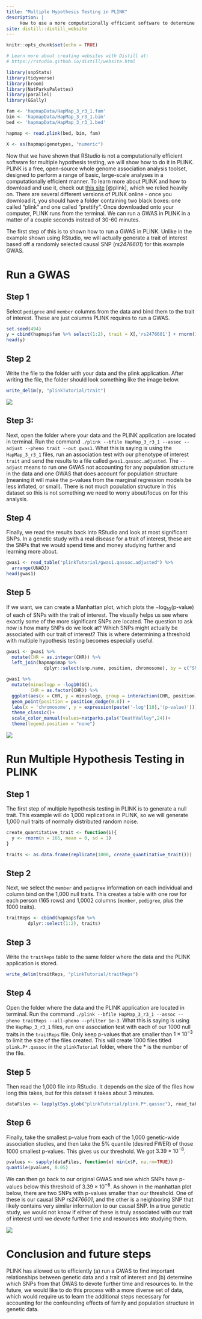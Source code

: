 ```yaml
---
title: "Multiple Hypothesis Testing in PLINK"
description: |
     How to use a more computationally efficient software to determine a threshold.
site: distill::distill_website
---
```


```r
knitr::opts_chunk$set(echo = TRUE)

# Learn more about creating websites with Distill at:
# https://rstudio.github.io/distill/website.html
```

```r
library(snpStats)
library(tidyverse)
library(broom)
library(NatParksPalettes)
library(parallel)
library(GGally)   

fam <- 'hapmapData/HapMap_3_r3_1.fam'
bim <- 'hapmapData/HapMap_3_r3_1.bim'
bed <- 'hapmapData/HapMap_3_r3_1.bed'

hapmap <- read.plink(bed, bim, fam)

X <- as(hapmap$genotypes, "numeric")
```

Now that we have shown that RStudio is not a computationally efficient software for multiple hypothesis testing, we will show how to do it in PLINK. PLINK is a free, open-source whole genome association analysis toolset, designed to perform a range of basic, large-scale analyses in a computationally efficient manner. To learn more about PLINK and how to download and use it, check out [this site](https://zzz.bwh.harvard.edu/plink/) [@plink], which we relied heavily on. There are several different versions of PLINK online - once you download it, you should have a folder containing two black boxes: one called "plink" and one called "prettify". Once downloaded onto your computer, PLINK runs from the terminal. We can run a GWAS in PLINK in a matter of a couple seconds instead of 30-60 minutes. 

The first step of this is to shown how to run a GWAS in PLINK. Unlike in the example shown using RStudio, we will actually generate a trait of interest based off a randomly selected causal SNP (*rs2476601*) for this example GWAS.

# Run a GWAS 

## Step 1

Select `pedigree` and `member` columns from the data and bind them to the trait of interest. These are just columns PLINK requires to run a GWAS.

```r
set.seed(494)
y = cbind(hapmap$fam %>% select(1:2), trait = X[,'rs2476601'] + rnorm(165, 0, 1))
head(y)
```

## Step 2 

Write the file to the folder with your data and the plink application. After writing the file, the folder should look something like the image below.

```r
write_delim(y, "plinkTutorial/trait")
```

![](images/folder1.png)

## Step 3: 

Next, open the folder where your data and the PLINK application are located in terminal. Run the command `./plink --bfile HapMap_3_r3_1 --assoc --adjust --pheno trait --out gwas1`. What this is saying is using the `HapMap_3_r3_1` files, run an association test with our phenotype of interest `trait` and send the results to a file called `gwas1.qassoc.adjusted`. The `--adjust` means to run one GWAS not accounting for any population structure in the data and one GWAS that does account for population structure (meaning it will make the p-values from the marginal regression models be less inflated, or small). There is not much population structure in this dataset so this is not something we need to worry about/focus on for this analysis.

## Step 4

Finally, we read the results back into RStudio and look at most significant SNPs. In a genetic study with a real disease for a trait of interest, these are the SNPs that we would spend time and money studying further and learning more about.

```r
gwas1 <- read_table("plinkTutorial/gwas1.qassoc.adjusted") %>%
  arrange(UNADJ)
head(gwas1)
```

## Step 5

If we want, we can create a Manhattan plot, which plots the $-\text{log}_{10}(\text{p-value})$ of each of SNPs with the trait of interest. The visually helps us see where exactly some of the more significant SNPs are located. The question to ask now is how many SNPs do we look at? Which SNPs might actually be associated with our trait of interest? This is where determining a threshold with multiple hypothesis testing becomes especially useful.

```r
gwas1 <- gwas1 %>%
  mutate(CHR = as.integer(CHR)) %>%
  left_join(hapmap$map %>%
              dplyr::select(snp.name, position, chromosome), by = c("SNP" = "snp.name", "CHR" = "chromosome"))

gwas1 %>%
  mutate(minuslogp = -log10(GC),
         CHR = as.factor(CHR)) %>%
  ggplot(aes(x = CHR, y = minuslogp, group = interaction(CHR, position), color = CHR)) + 
  geom_point(position = position_dodge(0.8)) + 
  labs(x = 'chromosome', y = expression(paste('-log'[10],'(p-value)')))+
  theme_classic()+
  scale_color_manual(values=natparks.pals("DeathValley",24))+
  theme(legend.position = "none")
```

![](images/plinkgwas.png)

# Run Multiple Hypothesis Testing in PLINK

## Step 1

The first step of multiple hypothesis testing in PLINK is to generate a null trait. This example will do 1,000 replications in PLINK, so we will generate 1,000 null traits of normally distributed random noise.

```r
create_quantitative_trait <- function(i){
  y <- rnorm(n = 165, mean = 0, sd = 1)
}

traits <- as.data.frame(replicate(1000, create_quantitative_trait()))
```

## Step 2

Next, we select the `member` and `pedigree` information on each individual and column bind on the 1,000 null traits. This creates a table with one row for each person (165 rows) and 1,0002 columns (`member`, `pedigree`, plus the 1000 traits).

```r
traitReps <- cbind(hapmap$fam %>%
        dplyr::select(1:2), traits)
```

## Step 3

Write the `traitReps` table to the same folder where the data and the PLINK application is stored.

```r
write_delim(traitReps, "plinkTutorial/traitReps")
```

## Step 4 

Open the folder where the data and the PLINK application are located in terminal. Run the command `./plink --bfile HapMap_3_r3_1 --assoc --pheno traitReps --all-pheno --pfilter 1e-3`. What this is saying is using the `HapMap_3_r3_1` files, run one association test with each of our 1000 null traits in the `traitReps` file. Only keep p-values that are smaller than $1 \times 10^{-3}$ to limit the size of the files created. This will create 1000 files titled `plink.P*.qassoc` in the `plinkTutorial` folder, where the * is the number of the file.

## Step 5

Then read the 1,000 file into RStudio. It depends on the size of the files how long this takes, but for this dataset it takes about 3 minutes.

```r
dataFiles <- lapply(Sys.glob("plinkTutorial/plink.P*.qassoc"), read_table)
```

## Step 6

Finally, take the smallest p-value from each of the 1,000 genetic-wide association studies, and then take the 5% quantile (desired FWER) of those 1000 smallest p-values. This gives us our threshold. We got $3.39 \times 10^{-8}$.

```r
pvalues <- sapply(dataFiles, function(x) min(x$P, na.rm=TRUE))
quantile(pvalues, 0.05)
```

We can then go back to our original GWAS and see which SNPs have p-values below this threshold of $3.39 \times 10^{-8}$. As shown in the manhattan plot below, there are two SNPs with p-values smaller than our threshold. One of these is our causal SNP *rs2476601*, and the other is a neighboring SNP that likely contains very similar information to our causal SNP. In a true genetic study, we would not know if either of these is truly associated with our trait of interest until we devote further time and resources into studying them. 

![](images/intro.png)

# Conclusion and future steps

PLINK has allowed us to efficiently (a) run a GWAS to find important relationships between genetic data and a trait of interest and (b) determine which SNPs from that GWAS to devote further time and resources to. In the future, we would like to do this process with a more diverse set of data, which would require us to learn the additional steps necessary for accounting for the confounding effects of family and population structure in genetic data.


